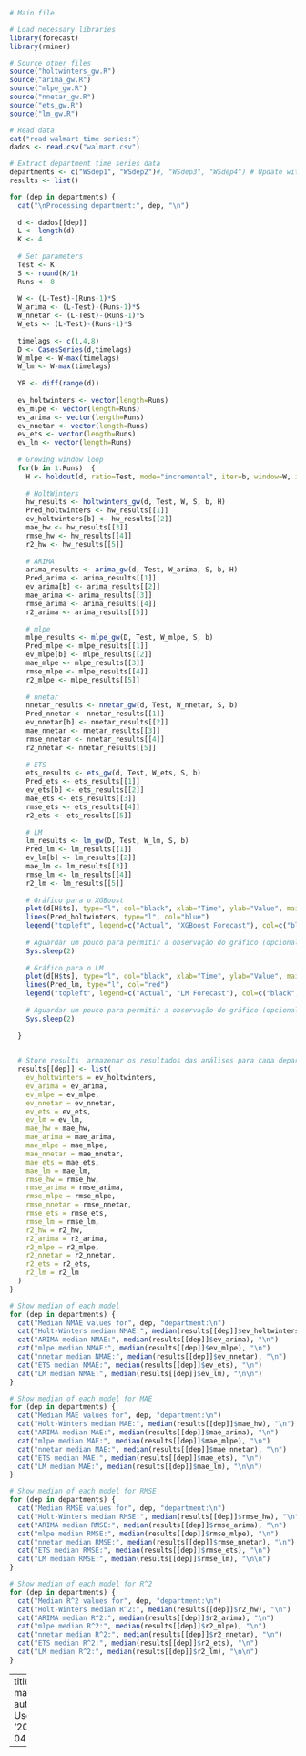 
```r
# Main file

# Load necessary libraries
library(forecast)
library(rminer)

# Source other files
source("holtwinters_gw.R")
source("arima_gw.R")
source("mlpe_gw.R")
source("nnetar_gw.R")
source("ets_gw.R")
source("lm_gw.R")

# Read data
cat("read walmart time series:")
dados <- read.csv("walmart.csv")

# Extract department time series data
departments <- c("WSdep1", "WSdep2")#, "WSdep3", "WSdep4") # Update with actual department names
results <- list()

for (dep in departments) {
  cat("\nProcessing department:", dep, "\n")
  
  d <- dados[[dep]]
  L <- length(d) 
  K <- 4 
  
  # Set parameters
  Test <- K 
  S <- round(K/1) 
  Runs <- 8 
  
  W <- (L-Test)-(Runs-1)*S 
  W_arima <- (L-Test)-(Runs-1)*S
  W_nnetar <- (L-Test)-(Runs-1)*S
  W_ets <- (L-Test)-(Runs-1)*S
  
  timelags <- c(1,4,8) 
  D <- CasesSeries(d,timelags) 
  W_mlpe <- W-max(timelags) 
  W_lm <- W-max(timelags)
  
  YR <- diff(range(d)) 
  
  ev_holtwinters <- vector(length=Runs) 
  ev_mlpe <- vector(length=Runs) 
  ev_arima <- vector(length=Runs) 
  ev_nnetar <- vector(length=Runs) 
  ev_ets <- vector(length=Runs) 
  ev_lm <- vector(length=Runs) 
  
  # Growing window loop
  for(b in 1:Runs)  {
    H <- holdout(d, ratio=Test, mode="incremental", iter=b, window=W, increment=S) 
    
    # HoltWinters
    hw_results <- holtwinters_gw(d, Test, W, S, b, H)
    Pred_holtwinters <- hw_results[[1]]
    ev_holtwinters[b] <- hw_results[[2]]
    mae_hw <- hw_results[[3]]
    rmse_hw <- hw_results[[4]]
    r2_hw <- hw_results[[5]]
    
    # ARIMA
    arima_results <- arima_gw(d, Test, W_arima, S, b, H)
    Pred_arima <- arima_results[[1]]
    ev_arima[b] <- arima_results[[2]]
    mae_arima <- arima_results[[3]]
    rmse_arima <- arima_results[[4]]
    r2_arima <- arima_results[[5]]
    
    # mlpe
    mlpe_results <- mlpe_gw(D, Test, W_mlpe, S, b)
    Pred_mlpe <- mlpe_results[[1]]
    ev_mlpe[b] <- mlpe_results[[2]]
    mae_mlpe <- mlpe_results[[3]]
    rmse_mlpe <- mlpe_results[[4]]
    r2_mlpe <- mlpe_results[[5]]
    
    # nnetar
    nnetar_results <- nnetar_gw(d, Test, W_nnetar, S, b)
    Pred_nnetar <- nnetar_results[[1]]
    ev_nnetar[b] <- nnetar_results[[2]]
    mae_nnetar <- nnetar_results[[3]]
    rmse_nnetar <- nnetar_results[[4]]
    r2_nnetar <- nnetar_results[[5]]
    
    # ETS
    ets_results <- ets_gw(d, Test, W_ets, S, b)
    Pred_ets <- ets_results[[1]]
    ev_ets[b] <- ets_results[[2]]
    mae_ets <- ets_results[[3]]
    rmse_ets <- ets_results[[4]]
    r2_ets <- ets_results[[5]]
    
    # LM
    lm_results <- lm_gw(D, Test, W_lm, S, b)
    Pred_lm <- lm_results[[1]]
    ev_lm[b] <- lm_results[[2]]
    mae_lm <- lm_results[[3]]
    rmse_lm <- lm_results[[4]]
    r2_lm <- lm_results[[5]]
    
    # Gráfico para o XGBoost
    plot(d[H$ts], type="l", col="black", xlab="Time", ylab="Value", main="XGBoost Forecast vs Actuals")
    lines(Pred_holtwinters, type="l", col="blue")
    legend("topleft", legend=c("Actual", "XGBoost Forecast"), col=c("black", "blue"), lty=1:2, cex=0.8)
    
    # Aguardar um pouco para permitir a observação do gráfico (opcional)
    Sys.sleep(2)
    
    # Gráfico para o LM
    plot(d[H$ts], type="l", col="black", xlab="Time", ylab="Value", main="LM Forecast vs Actuals")
    lines(Pred_lm, type="l", col="red")
    legend("topleft", legend=c("Actual", "LM Forecast"), col=c("black", "red"), lty=1:2, cex=0.8)
    
    # Aguardar um pouco para permitir a observação do gráfico (opcional)
    Sys.sleep(2)
    
  }
    

  # Store results  armazenar os resultados das análises para cada departamento. Sem essa parte do código, os resultados não seriam armazenados e não haveria uma maneira sistemática de aceder e analisar as métricas de desempenho para cada modelo e departamento.
  results[[dep]] <- list(
    ev_holtwinters = ev_holtwinters,
    ev_arima = ev_arima,
    ev_mlpe = ev_mlpe,
    ev_nnetar = ev_nnetar,
    ev_ets = ev_ets,
    ev_lm = ev_lm,
    mae_hw = mae_hw,
    mae_arima = mae_arima,
    mae_mlpe = mae_mlpe,
    mae_nnetar = mae_nnetar,
    mae_ets = mae_ets,
    mae_lm = mae_lm,
    rmse_hw = rmse_hw,
    rmse_arima = rmse_arima,
    rmse_mlpe = rmse_mlpe,
    rmse_nnetar = rmse_nnetar,
    rmse_ets = rmse_ets,
    rmse_lm = rmse_lm,
    r2_hw = r2_hw,
    r2_arima = r2_arima,
    r2_mlpe = r2_mlpe,
    r2_nnetar = r2_nnetar,
    r2_ets = r2_ets,
    r2_lm = r2_lm
  )
}

# Show median of each model
for (dep in departments) {
  cat("Median NMAE values for", dep, "department:\n")
  cat("Holt-Winters median NMAE:", median(results[[dep]]$ev_holtwinters), "\n")
  cat("ARIMA median NMAE:", median(results[[dep]]$ev_arima), "\n")
  cat("mlpe median NMAE:", median(results[[dep]]$ev_mlpe), "\n")
  cat("nnetar median NMAE:", median(results[[dep]]$ev_nnetar), "\n")
  cat("ETS median NMAE:", median(results[[dep]]$ev_ets), "\n")
  cat("LM median NMAE:", median(results[[dep]]$ev_lm), "\n\n")
}

# Show median of each model for MAE
for (dep in departments) {
  cat("Median MAE values for", dep, "department:\n")
  cat("Holt-Winters median MAE:", median(results[[dep]]$mae_hw), "\n")
  cat("ARIMA median MAE:", median(results[[dep]]$mae_arima), "\n")
  cat("mlpe median MAE:", median(results[[dep]]$mae_mlpe), "\n")
  cat("nnetar median MAE:", median(results[[dep]]$mae_nnetar), "\n")
  cat("ETS median MAE:", median(results[[dep]]$mae_ets), "\n")
  cat("LM median MAE:", median(results[[dep]]$mae_lm), "\n\n")
}

# Show median of each model for RMSE
for (dep in departments) {
  cat("Median RMSE values for", dep, "department:\n")
  cat("Holt-Winters median RMSE:", median(results[[dep]]$rmse_hw), "\n")
  cat("ARIMA median RMSE:", median(results[[dep]]$rmse_arima), "\n")
  cat("mlpe median RMSE:", median(results[[dep]]$rmse_mlpe), "\n")
  cat("nnetar median RMSE:", median(results[[dep]]$rmse_nnetar), "\n")
  cat("ETS median RMSE:", median(results[[dep]]$rmse_ets), "\n")
  cat("LM median RMSE:", median(results[[dep]]$rmse_lm), "\n\n")
}

# Show median of each model for R^2
for (dep in departments) {
  cat("Median R^2 values for", dep, "department:\n")
  cat("Holt-Winters median R^2:", median(results[[dep]]$r2_hw), "\n")
  cat("ARIMA median R^2:", median(results[[dep]]$r2_arima), "\n")
  cat("mlpe median R^2:", median(results[[dep]]$r2_mlpe), "\n")
  cat("nnetar median R^2:", median(results[[dep]]$r2_nnetar), "\n")
  cat("ETS median R^2:", median(results[[dep]]$r2_ets), "\n")
  cat("LM median R^2:", median(results[[dep]]$r2_lm), "\n\n")
}
```



---
title: main_gw.R
author: User
date: '2024-04-08'

---
